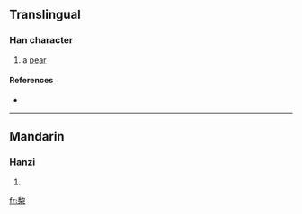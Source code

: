 ==Translingual==

===Han character===
{{Han char|rn=75|rad=木|as=08|sn=12|four=|canj=竹竹木 (HHD)}}

# a [[pear]]

====References====
* {{Han ref|kx=0531.140|dkj=14912|dj=0920.020|hdz=21233.040|uh=68C3|ud=26819}}

----

==Mandarin==

===Hanzi===
{{cmn-hanzi|pin=[[lí]] ([[li2]])|wg=li<sup>2</sup>}}

# {{defn|Mandarin}}

[[fr:棃]]